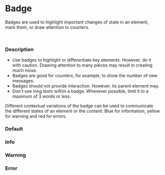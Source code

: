 
<Meta of={BadgeStateStories} />

# Badge

Badges are used to highlight important changes of state in an element, mark them, or draw attention to counters.

<br/>

### Description

- Use badges to highlight or differentiate key elements. However, do it with caution. Drawing attention to many pieces may result in creating much noise.
- Badges are good for counters, for example, to show the number of new messages.
- Badges should not provide interaction. However, its parent element may.
- Don't use long texts within a badge. Whenever possible, limit it to a maximum of 3 words or less. 


Different contextual variations of the badge can be used to communicate the different states of an element or the content: Blue for information, yellow for warning and red for errors.

### Default

<Canvas of={BadgeStateStories.Default} />

### Info

<Canvas of={BadgeStateStories.Info} />

### Warning

<Canvas of={BadgeStateStories.Warning} />

### Error

<Canvas of={BadgeStateStories.Error} />

